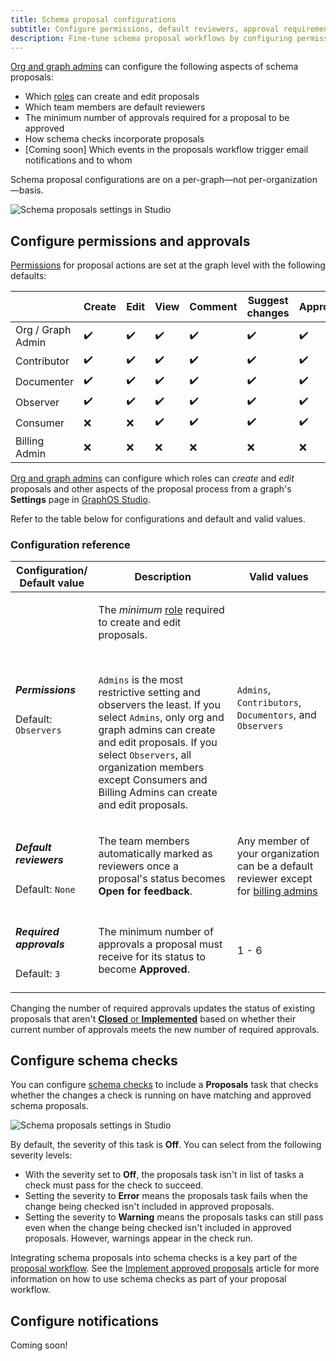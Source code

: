 ```yaml
---
title: Schema proposal configurations
subtitle: Configure permissions, default reviewers, approval requirements, and more
description: Fine-tune schema proposal workflows by configuring permissions, default reviewers, and approval requirements, and proposals in schema checks.
---
```


<GraphOSEnterpriseRequired />

[Org and graph admins](../org/members/#organization-wide-member-roles) can configure the following aspects of schema proposals:

- Which [roles](../org/members/#organization-wide-member-roles) can create and edit proposals
- Which team members are default reviewers
- The minimum number of approvals required for a proposal to be approved
- How schema checks incorporate proposals
- [Coming soon] Which events in the proposals workflow trigger email notifications and to whom

<Note>

Schema proposal configurations are on a per-graph&mdash;not per-organization&mdash;basis.

</Note>

<img
  src="../img/schema-proposals/schema-proposal-settings.jpg"
  className="screenshot"
  alt="Schema proposals settings in Studio"
/>

## Configure permissions and approvals

[Permissions](/graphos/org/members) for proposal actions are set at the graph level with the following defaults:

|                      | Create | Edit | View | Comment | Suggest changes | Approve |
| ------------------   | ------ | ---- | ---- | ------- | ------- | ------- |
| Org / Graph Admin    | ✔️     | ✔️   | ✔️   | ✔️      | ✔️      | ✔️      |
| Contributor          | ✔️     | ✔️   | ✔️   | ✔️      | ✔️      | ✔️      |
| Documenter           | ✔️     | ✔️   | ✔️   | ✔️      | ✔️      | ✔️      |
| Observer             | ✔️     | ✔️   | ✔️   | ✔️      | ✔️      | ✔️      |
| Consumer             | ❌     | ❌   | ✔️   | ✔️      | ✔️      | ✔️      |
| Billing Admin        | ❌     | ❌   | ❌   | ❌      | ❌      | ❌      |


[Org and graph admins](../org/members/#organization-wide-member-roles) can configure which roles can _create_ and _edit_ proposals and other aspects of the proposal process from a graph's **Settings** page in [GraphOS Studio](https://studio.apollographql.com?referrer=docs-content).

Refer to the table below for configurations and default and valid values.

### Configuration reference

<table class="field-table">
  <thead>
    <tr>
      <th>Configuration/ <br/> Default value</th>
      <th>Description</th>
      <th>Valid values</th>
    </tr>
  </thead>

<tbody>

<tr>

<td>

##### Permissions

Default: `Observers`

</td>

<td>

The _minimum_ [role](../org/members/#organization-wide-member-roles) required to create and edit proposals.

<br/>

`Admins` is the most restrictive setting and observers the least.
If you select `Admins`, only org and graph admins can create and edit proposals.
If you select `Observers`, all organization members except Consumers and Billing Admins can create and edit proposals.

</td>

<td>

`Admins`, `Contributors`, `Documentors`, and `Observers`

</td>

</tr>
<tr>
<td>

##### Default reviewers

Default: `None`

</td>
<td>

The team members automatically marked as reviewers once a proposal's status becomes **Open for feedback**.

</td>

<td>

Any member of your organization can be a default reviewer except for [billing admins](../org/members/#organization-wide-member-roles)

</td>

</tr>

<tr>
<td>

##### Required approvals

Default: `3`

</td>
<td>

The minimum number of approvals a proposal must receive for its status to become **Approved**.

</td>

<td>

1 - 6

</td>

</tr>

</tbody>
</table>

<Note>

Changing the number of required approvals updates the status of existing proposals that aren't [**Closed** or **Implemented**](./propose-changes#change-proposal-status) based on whether their current number of approvals meets the new number of required approvals.

</Note>

## Configure schema checks

You can configure [schema checks](./schema-checks) to include a **Proposals** task that checks whether the changes a check is running on have matching and approved schema proposals.

<img
  src="../img/schema-proposals/proposal-check-settings.jpg"
  className="screenshot"
  alt="Schema proposals settings in Studio"
/>

By default, the severity of this task is **Off**. You can select from the following severity levels:

- With the severity set to **Off**, the proposals task isn't in list of tasks a check must pass for the check to succeed.
- Setting the severity to **Error** means the proposals task fails when the change being checked isn't included in approved proposals.
- Setting the severity to **Warning** means the proposals tasks can still pass even when the change being checked isn't included in approved proposals. However, warnings appear in the check run.

Integrating schema proposals into schema checks is a key part of the [proposal workflow](./schema-proposals#proposal-workflow). See the [Implement approved proposals](./implement-proposals) article for more information on how to use schema checks as part of your proposal workflow.

## Configure notifications

Coming soon!
